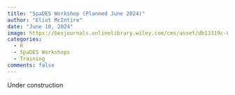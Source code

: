 ```yaml
---
title: "SpaDES Workshop (Planned June 2024)"
author: "Eliot McIntire"
date: "June 10, 2024"
image: https://besjournals.onlinelibrary.wiley.com/cms/asset/db13319c-88b4-4821-9eaa-a2e62364b399/mee314034-fig-0004-m.jpg
categories:
  - R
  - SpaDES Workshops
  - Training
comments: false
---
```


Under construction
